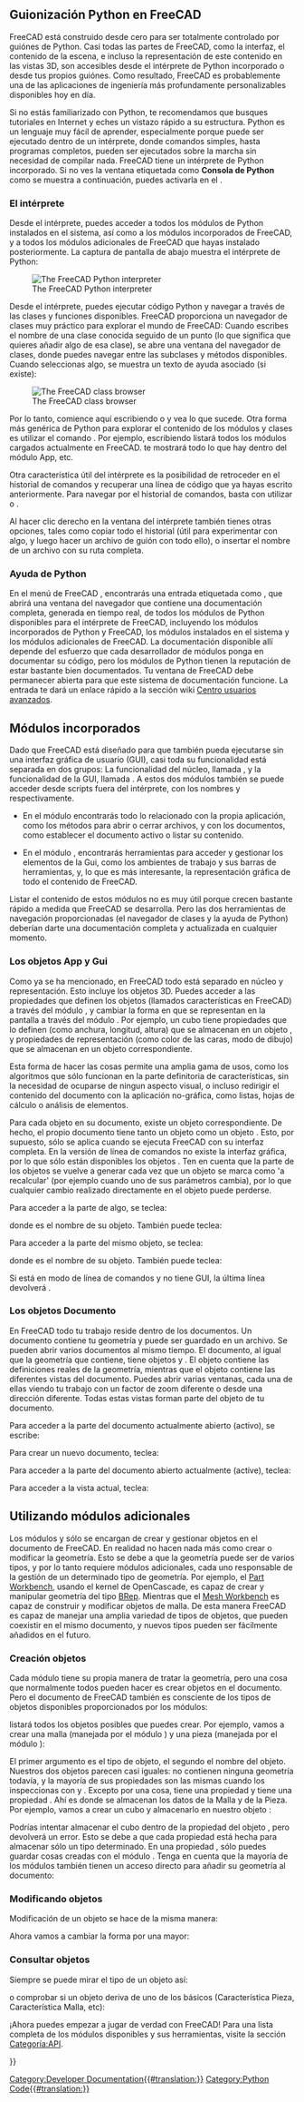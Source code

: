 <languages/>

{{Docnav
|[[Python_scripting_tutorial|Python scripting tutorial]]
|[[Part_scripting|Part scripting]]
}}

{{TOCright}}

<span id="Python_scripting_in_FreeCAD"></span>
==Guionización Python en FreeCAD ==

FreeCAD está construido desde cero para ser totalmente controlado por guiónes de Python. Casi todas las partes de FreeCAD, como la interfaz, el contenido de la escena, e incluso la representación de este contenido en las vistas 3D, son accesibles desde el intérprete de Python incorporado o desde tus propios guiónes. Como resultado, FreeCAD es probablemente una de las aplicaciones de ingeniería más profundamente personalizables disponibles hoy en día.

Si no estás familiarizado con Python, te recomendamos que busques tutoriales en Internet y eches un vistazo rápido a su estructura. Python es un lenguaje muy fácil de aprender, especialmente porque puede ser ejecutado dentro de un intérprete, donde comandos simples, hasta programas completos, pueden ser ejecutados sobre la marcha sin necesidad de compilar nada. FreeCAD tiene un intérprete de Python incorporado. Si no ves la ventana etiquetada como '''Consola de Python''' como se muestra a continuación, puedes activarla en el {{MenuCommand|Ver → Paneles → Consola Python}}.

<span id="The_interpreter"></span>
===El intérprete===

Desde el intérprete, puedes acceder a todos los módulos de Python instalados en el sistema, así como a los módulos incorporados de FreeCAD, y a todos los módulos adicionales de FreeCAD que hayas instalado posteriormente. La captura de pantalla de abajo muestra el intérprete de Python:

[[Image:screenshot_pythoninterpreter.jpg|The FreeCAD Python interpreter]]

Desde el intérprete, puedes ejecutar código Python y navegar a través de las clases y funciones disponibles. FreeCAD proporciona un navegador de clases muy práctico para explorar el mundo de FreeCAD: Cuando escribes el nombre de una clase conocida seguido de un punto (lo que significa que quieres añadir algo de esa clase), se abre una ventana del navegador de clases, donde puedes navegar entre las subclases y métodos disponibles. Cuando seleccionas algo, se muestra un texto de ayuda asociado (si existe):

[[Image:screenshot_classbrowser.jpg|The FreeCAD class browser]]

Por lo tanto, comience aquí escribiendo {{incode|App.}} o {{incode|Gui.}} y vea lo que sucede. Otra forma más genérica de Python para explorar el contenido de los módulos y clases es utilizar el comando {{incode|print(dir())}}. Por ejemplo, escribiendo {{incode|print(dir())}} listará todos los módulos cargados actualmente en FreeCAD. {{incode|print(dir(App))}} te mostrará todo lo que hay dentro del módulo App, etc.

Otra característica útil del intérprete es la posibilidad de retroceder en el historial de comandos y recuperar una línea de código que ya hayas escrito anteriormente. Para navegar por el historial de comandos, basta con utilizar {{KEY|Flecha arriba}} o {{KEY|Flecha abajo}}.

Al hacer clic derecho en la ventana del intérprete también tienes otras opciones, tales como copiar todo el historial (útil para experimentar con algo, y luego hacer un archivo de guión con todo ello), o insertar el nombre de un archivo con su ruta completa.
{{Top}}
<span id="Python_Help"></span>
===Ayuda de Python===

En el menú de FreeCAD {{MenuCommand|Ayuda}}, encontrarás una entrada etiquetada como {{MenuCommand|Documentación automática de los módulos de Python}}, que abrirá una ventana del navegador que contiene una documentación completa, generada en tiempo real, de todos los módulos de Python disponibles para el intérprete de FreeCAD, incluyendo los módulos incorporados de Python y FreeCAD, los módulos instalados en el sistema y los módulos adicionales de FreeCAD. La documentación disponible allí depende del esfuerzo que cada desarrollador de módulos ponga en documentar su código, pero los módulos de Python tienen la reputación de estar bastante bien documentados. Tu ventana de FreeCAD debe permanecer abierta para que este sistema de documentación funcione.
La entrada {{MenuCommand|Documentación Guionización en Python}} te dará un enlace rápido a la sección wiki [[Power_users_hub/es|Centro usuarios avanzados]].
{{Top}}
<span id="Built-in_modules"></span>
==Módulos incorporados==

Dado que FreeCAD está diseñado para que también pueda ejecutarse sin una interfaz gráfica de usuario (GUI), casi toda su funcionalidad está separada en dos grupos: La funcionalidad del núcleo, llamada {{incode|App}}, y la funcionalidad de la GUI, llamada {{incode|Gui}}. A estos dos módulos también se puede acceder desde scripts fuera del intérprete, con los nombres {{incode|FreeCAD}} y {{incode|FreeCADGui}} respectivamente.

* En el módulo {{incode|App}} encontrarás todo lo relacionado con la propia aplicación, como los métodos para abrir o cerrar archivos, y con los documentos, como establecer el documento activo o listar su contenido.

* En el módulo {{incode|Gui}}, encontrarás herramientas para acceder y gestionar los elementos de la Gui, como los ambientes de trabajo y sus barras de herramientas, y, lo que es más interesante, la representación gráfica de todo el contenido de FreeCAD. 

Listar el contenido de estos módulos no es muy útil porque crecen bastante rápido a medida que FreeCAD se desarrolla. Pero las dos herramientas de navegación proporcionadas (el navegador de clases y la ayuda de Python) deberían darte una documentación completa y actualizada en cualquier momento.
{{Top}}
<span id="The_App_and_Gui_objects"></span>
===Los objetos App y Gui===

Como ya se ha mencionado, en FreeCAD todo está separado en núcleo y representación. Esto incluye los objetos 3D. Puedes acceder a las propiedades que definen los objetos (llamados características en FreeCAD) a través del módulo {{incode|App}}, y cambiar la forma en que se representan en la pantalla a través del módulo {{incode|Gui}}. Por ejemplo, un cubo tiene propiedades que lo definen (como anchura, longitud, altura) que se almacenan en un objeto {{incode|App}}, y propiedades de representación (como color de las caras, modo de dibujo) que se almacenan en un objeto {{incode|Gui}} correspondiente.

Esta forma de hacer las cosas permite una amplia gama de usos, como los algoritmos que sólo funcionan en la parte definitoria de características, sin la necesidad de ocuparse de ningun aspecto visual, o incluso redirigir el contenido del documento con la aplicación no-gráfica, como listas, hojas de cálculo o análisis de elementos.

Para cada objeto {{incode|App}} en su documento, existe un objeto {{incode|Gui}} correspondiente. De hecho, el propio documento tiene tanto un objeto {{incode|App}} como un objeto {{incode|Gui}}. Esto, por supuesto, sólo se aplica cuando se ejecuta FreeCAD con su interfaz completa. En la versión de línea de comandos no existe la interfaz gráfica, por lo que sólo están disponibles los objetos {{incode|App}}. Ten en cuenta que la parte {{incode|Gui}} de los objetos se vuelve a generar cada vez que un objeto {{incode|App}} se marca como 'a recalcular' (por ejemplo cuando uno de sus parámetros cambia), por lo que cualquier cambio realizado directamente en el objeto {{incode|Gui}} puede perderse.

Para acceder a la parte {{incode|App}} de algo, se teclea:

{{Code|code=
myObject = App.ActiveDocument.getObject("ObjectName")
}}

donde {{incode|"ObjectName"}} es el nombre de su objeto. También puede teclea:

{{Code|code=
myObject = App.ActiveDocument.ObjectName
}}

Para acceder a la parte {{incode|Gui}} del mismo objeto, se teclea:

{{Code|code=
myViewObject = Gui.ActiveDocument.getObject("ObjectName")
}}

donde {{incode|"ObjectName"}} es el nombre de su objeto. También puede teclea:

{{Code|code=
myViewObject = App.ActiveDocument.ObjectName.ViewObject
}}

Si está en modo de línea de comandos y no tiene GUI, la última línea devolverá {{incode|None}}.
{{Top}}
<span id="The_Document_objects"></span>
===Los objetos Documento===

En FreeCAD todo tu trabajo reside dentro de los documentos. Un documento contiene tu geometría y puede ser guardado en un archivo. Se pueden abrir varios documentos al mismo tiempo. El documento, al igual que la geometría que contiene, tiene objetos {{incode|App}} y {{incode|Gui}}. El objeto {{incode|App}} contiene las definiciones reales de la geometría, mientras que el objeto {{incode|Gui}} contiene las diferentes vistas del documento. Puedes abrir varias ventanas, cada una de ellas viendo tu trabajo con un factor de zoom diferente o desde una dirección diferente. Todas estas vistas forman parte del objeto {{incode|Gui}} de tu documento.

Para acceder a la parte {{incode|App}} del documento actualmente abierto (activo), se escribe:

{{Code|code=
myDocument = App.ActiveDocument
}}

Para crear un nuevo documento, teclea:

{{Code|code=
myDocument = App.newDocument("Document Name")
}}

Para acceder a la parte {{incode|Gui}} del documento abierto actualmente (active), teclea:

{{Code|code=
myGuiDocument = Gui.ActiveDocument
}}

Para acceder a la vista actual, teclea:

{{Code|code=
myView = Gui.ActiveDocument.ActiveView
}}
{{Top}}
<span id="Using_additional_modules"></span>
==Utilizando módulos adicionales==

Los módulos {{incode|FreeCAD}} y {{incode|FreeCADGui}} sólo se encargan de crear y gestionar objetos en el documento de FreeCAD. En realidad no hacen nada más como crear o modificar la geometría. Esto se debe a que la geometría puede ser de varios tipos, y por lo tanto requiere módulos adicionales, cada uno responsable de la gestión de un determinado tipo de geometría. Por ejemplo, el [[Part_Workbench|Part Workbench]], usando el kernel de OpenCascade, es capaz de crear y manipular geometría del tipo [http://en.wikipedia.org/wiki/Boundary_representation BRep]. Mientras que el [[Mesh_Workbench|Mesh Workbench]] es capaz de construir y modificar objetos de malla. De esta manera FreeCAD es capaz de manejar una amplia variedad de tipos de objetos, que pueden coexistir en el mismo documento, y nuevos tipos pueden ser fácilmente añadidos en el futuro.
{{Top}}
<span id="Creating_objects"></span>
===Creación objetos===

Cada módulo tiene su propia manera de tratar la geometría, pero una cosa que normalmente todos pueden hacer es crear objetos en el documento. Pero el documento de FreeCAD también es consciente de los tipos de objetos disponibles proporcionados por los módulos:

{{Code|code=
FreeCAD.ActiveDocument.supportedTypes()
}}

listará todos los objetos posibles que puedes crear. Por ejemplo, vamos a crear una malla (manejada por el módulo {{incode|Mesh}}) y una pieza (manejada por el módulo {{incode|Part}}):

{{Code|code=
myMesh = FreeCAD.ActiveDocument.addObject("Mesh::Feature", "myMeshName")
myPart = FreeCAD.ActiveDocument.addObject("Part::Feature", "myPartName")
}}

El primer argumento es el tipo de objeto, el segundo el nombre del objeto. Nuestros dos objetos parecen casi iguales: no contienen ninguna geometría todavía, y la mayoría de sus propiedades son las mismas cuando los inspeccionas con {{incode|dir(myMesh)}} y {{incode|dir(myPart)}}. Excepto por una cosa, {{incode|myMesh}} tiene una propiedad {{incode|Mesh}} y {{incode|myPart}} tiene una propiedad {{incode|Shape}}. Ahí es donde se almacenan los datos de la Malla y de la Pieza. Por ejemplo, vamos a crear un cubo {{incode|Part}} y almacenarlo en nuestro objeto {{incode|myPart}}:

{{Code|code=
import Part
cube = Part.makeBox(2, 2, 2)
myPart.Shape = cube
}}

Podrías intentar almacenar el cubo dentro de la propiedad {{incode|Mesh}} del objeto {{incode|myMesh}}, pero devolverá un error. Esto se debe a que cada propiedad está hecha para almacenar sólo un tipo determinado. En una propiedad {{incode|Mesh}}, sólo puedes guardar cosas creadas con el módulo {{incode|Mesh}}. Tenga en cuenta que la mayoría de los módulos también tienen un acceso directo para añadir su geometría al documento:

{{Code|code=
import Part
cube = Part.makeBox(2, 2, 2)
Part.show(cube)
}}
{{Top}}
<span id="Modifying_objects"></span>
===Modificando objetos===

Modificación de un objeto se hace de la misma manera:

{{Code|code=
import Part
cube = Part.makeBox(2, 2, 2)
myPart.Shape = cube
}}

Ahora vamos a cambiar la forma por una mayor:

{{Code|code=
biggercube = Part.makeBox(5, 5, 5)
myPart.Shape = biggercube
}}
{{Top}}
<span id="Querying_objects"></span>
===Consultar objetos===

Siempre se puede mirar el tipo de un objeto así:

{{Code|code=
myObj = FreeCAD.ActiveDocument.getObject("myObjectName")
print(myObj.TypeId)
}}

o comprobar si un objeto deriva de uno de los básicos (Característica Pieza, Característica Malla, etc):

{{Code|code=
print(myObj.isDerivedFrom("Part::Feature"))
}}

¡Ahora puedes empezar a jugar de verdad con FreeCAD! Para una lista completa de los módulos disponibles y sus herramientas, visite la sección [[:Category:API/es|Categoría:API]].
{{Top}}

<div class="mw-translate-fuzzy">
{{docnav/es|Python scripting tutorial/es|Mesh Scripting/es}}
</div>

{{Powerdocnavi{{#translation:}}}}
[[Category:Developer Documentation{{#translation:}}]]
[[Category:Python Code{{#translation:}}]]